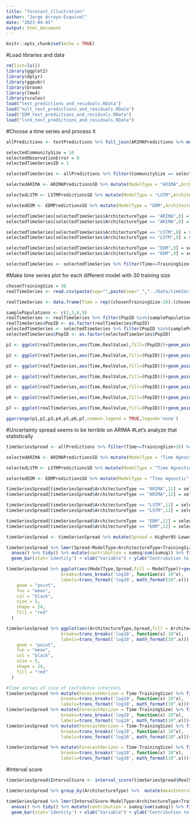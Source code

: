 ```yaml
---
title: "forecast_illustration"
author: "Jorge Arroyo-Esquivel"
date: "2023-04-05"
output: html_document
---
```


```r
knitr::opts_chunk$set(echo = TRUE)
```

#Load libraries and data
```r
rm(list=ls())
library(ggplot2)
library(dplyr)
library(ggpubr)
library(broom)
library(lme4)
library(scales)
load("test_predictions_and_residuals.RData")
load("null_test_predictions_and_residuals.RData")
load("EDM_test_predictions_and_residuals.RData")
load("lstm_test_predictions_and_residuals.RData")
```

#Choose a time series and process it
```r
allPredictions <- testPredictions %>% full_join(ARIMAPredictions %>% mutate(ModelType = "Time Agnostic",ArchitectureType = "ARIMA",RepNumber = 1)) %>% full_join(LSTMPredictions %>% mutate(ModelType = "Time Agnostic",ArchitectureType = "LSTM",RepNumber = 1)) %>% full_join(EDMPredictions %>% mutate(ModelType = "Time Agnostic",ArchitectureType = "EDM",RepNumber = 1))

selectedCommunitySize = 10
selectedObservationError = 0
selectedTimeSeriesID = 1

selectedTimeSeries <- allPredictions %>% filter(CommunitySize == selectedCommunitySize, ObservationError == selectedObservationError,TimeSeriesID == selectedTimeSeriesID) %>% group_by(ModelType,ArchitectureType,TrainingSize,Time,PopID) %>% summarise(RealValue = RealValue,MeanPrediction = mean(LogDensity),SEPrediction = sd(LogDensity)/sqrt(n())) %>% mutate(Lower95 = MeanPrediction - 1.96*SEPrediction, Higher95 = MeanPrediction + 1.96*SEPrediction) %>% select(-SEPrediction) %>% arrange(TrainingSize,PopID,Time)

selectedARIMA <- ARIMAPredictionsSD %>% mutate(ModelType = "ARIMA",ArchitectureType = "ARIMA") %>%  group_by(ModelType,ArchitectureType,TrainingSize,Time,PopID) %>% filter(CommunitySize == selectedCommunitySize, ObservationError == selectedObservationError,TimeSeriesID == selectedTimeSeriesID) %>% select(-CommunitySize,-ObservationError,-TimeSeriesID) %>% arrange(TrainingSize,PopID,Time)

selectedLSTM <- LSTMPredictionsSD %>% mutate(ModelType = "LSTM",ArchitectureType = "LSTM") %>%  group_by(ModelType,ArchitectureType,TrainingSize,Time,PopID) %>% filter(CommunitySize == selectedCommunitySize, ObservationError == selectedObservationError,TimeSeriesID == selectedTimeSeriesID) %>% select(-CommunitySize,-ObservationError,-TimeSeriesID) %>% arrange(TrainingSize,PopID,Time)

selectedEDM <- EDMPredictionsSD %>% mutate(ModelType = "EDM",ArchitectureType = "EDM") %>%  group_by(ModelType,ArchitectureType,TrainingSize,Time,PopID) %>% filter(CommunitySize == selectedCommunitySize, ObservationError == selectedObservationError,TimeSeriesID == selectedTimeSeriesID) %>% select(-CommunitySize,-ObservationError,-TimeSeriesID) %>% arrange(TrainingSize,PopID,Time)

selectedTimeSeries[selectedTimeSeries$ArchitectureType == "ARIMA",8] = selectedARIMA$Lower95
selectedTimeSeries[selectedTimeSeries$ArchitectureType == "ARIMA",9] = selectedARIMA$Higher95

selectedTimeSeries[selectedTimeSeries$ArchitectureType == "LSTM",8] = selectedLSTM$Lower95
selectedTimeSeries[selectedTimeSeries$ArchitectureType == "LSTM",9] = selectedLSTM$Higher95

selectedTimeSeries[selectedTimeSeries$ArchitectureType == "EDM",8] = selectedEDM$Lower95
selectedTimeSeries[selectedTimeSeries$ArchitectureType == "EDM",9] = selectedEDM$Higher95

selectedTimeSeries <- selectedTimeSeries %>% filter(Time<=TrainingSize+20,Time!=TrainingSize)
```

#Make time series plot for each different model with 30 training size
```r
chosenTrainingSize = 30
realTimeSeries <- read.csv(paste(sep="",paste(sep="_","../Data/timeSeries_communitySize",selectedCommunitySize,"observationError","0.0","rep",selectedTimeSeriesID),".csv"),sep='\t',header=FALSE)[,(chosenTrainingSize-20):(chosenTrainingSize+20)]

realTimeSeries <- data.frame(Time = rep((chosenTrainingSize-20):(chosenTrainingSize+20),selectedCommunitySize),PopID = rep(1:selectedCommunitySize,each = 41),RealValue = as.vector(t(realTimeSeries)))

samplePopulations <- c(2,3,6,9)
realTimeSeries <- realTimeSeries %>% filter(PopID %in%(samplePopulations)) %>% mutate(RealValue = RealValue)
realTimeSeries$PopID <- as.factor(realTimeSeries$PopID)
selectedTimeSeries <- selectedTimeSeries %>% filter(PopID %in%(samplePopulations)) %>%  mutate(Higher95 = Higher95, Lower95 = Lower95,MeanPrediction = MeanPrediction)
selectedTimeSeries$PopID <- as.factor(selectedTimeSeries$PopID)
```

```r
p1 <- ggplot(realTimeSeries,aes(Time,RealValue),fill=(PopID))+geom_point(aes(colour=(PopID)))+ geom_line(data=selectedTimeSeries %>% filter(ModelType == "ARIMA",TrainingSize == chosenTrainingSize),aes(Time,MeanPrediction,color=(PopID))) + geom_ribbon(data = selectedTimeSeries %>% filter(ModelType == "ARIMA",TrainingSize == chosenTrainingSize)%>% mutate(Lower95 = max(-10,Lower95),Higher95 = min(10,Higher95)),aes(ymin = Lower95, ymax = Higher95,fill = (PopID)),alpha = 0.2) + ggtitle("ARIMA") + ylab("Population Log Density") +theme_bw()+ theme(text = element_text(size=14))+ ylim(-10,10)

p2 <- ggplot(realTimeSeries,aes(Time,RealValue,fill=(PopID)))+geom_point(aes(colour=(PopID)))+ geom_line(data=selectedTimeSeries %>% filter(ModelType == "LSTM",ArchitectureType == "LSTM",TrainingSize == chosenTrainingSize),aes(Time,MeanPrediction,color=(PopID))) + geom_ribbon(data = selectedTimeSeries %>% filter(ModelType == "LSTM",ArchitectureType == "LSTM",TrainingSize == chosenTrainingSize)%>% mutate(Lower95 = max(-10,Lower95),Higher95 = min(10,Higher95)),aes(ymin = Lower95, ymax = Higher95,group = (PopID)),alpha = 0.2) + ggtitle("LSTM") + ylab("Population Log Density")+ theme_bw()+theme(text = element_text(size=14))+ ylim(-10,10)

p3 <- ggplot(realTimeSeries,aes(Time,RealValue,fill=(PopID)))+geom_point(aes(colour=(PopID)))+ geom_line(data=selectedTimeSeries %>% filter(ModelType == "EDM",ArchitectureType == "EDM",TrainingSize == chosenTrainingSize),aes(Time,MeanPrediction,color=(PopID))) + geom_ribbon(data = selectedTimeSeries %>% filter(ModelType == "EDM",ArchitectureType == "EDM",TrainingSize == chosenTrainingSize)%>% mutate(Lower95 = max(-10,Lower95),Higher95 = min(10,Higher95)),aes(ymin = Lower95, ymax = Higher95,group = (PopID)),alpha = 0.2) + ggtitle("EDM") + ylab("Population Log Density")+ theme_bw()+theme(text = element_text(size=14))+ ylim(-10,10)

p4 <- ggplot(realTimeSeries,aes(Time,RealValue,fill=(PopID)))+geom_point(aes(colour=(PopID)))+ geom_line(data=selectedTimeSeries %>% filter(ModelType == "Time Aware",ArchitectureType == "NODE",TrainingSize == chosenTrainingSize),aes(Time,MeanPrediction,color=(PopID))) + geom_ribbon(data = selectedTimeSeries %>% filter(ModelType == "Time Aware",ArchitectureType == "NODE",TrainingSize == chosenTrainingSize)%>% mutate(Lower95 = max(-10,Lower95),Higher95 = min(10,Higher95)),aes(ymin = Lower95, ymax = Higher95,group = (PopID)),alpha = 0.2) + ggtitle("Time Aware NODE") + ylab("Population Log Density")+ theme_bw()+theme(text = element_text(size=14))+ ylim(-10,10)

p5 <- ggplot(realTimeSeries,aes(Time,RealValue,fill=(PopID)))+geom_point(aes(colour=(PopID)))+ geom_line(data=selectedTimeSeries %>% filter(ModelType == "Time Agnostic",ArchitectureType == "NODE",TrainingSize == chosenTrainingSize),aes(Time,MeanPrediction,color=(PopID))) + geom_ribbon(data = selectedTimeSeries %>% filter(ModelType == "Time Agnostic",ArchitectureType == "NODE",TrainingSize == chosenTrainingSize)%>% mutate(Lower95 = max(-10,Lower95),Higher95 = min(10,Higher95)),aes(ymin = Lower95, ymax = Higher95,group = (PopID)),alpha = 0.2) + ggtitle("Time Agnostic NODE") + ylab("Population Log Density")+ theme_bw()+theme(text = element_text(size=14))+ ylim(-10,10)

p6 <- ggplot(realTimeSeries,aes(Time,RealValue,fill=(PopID)))+geom_point(aes(colour=(PopID)))+ geom_line(data=selectedTimeSeries %>% filter(ModelType == "Time Aware",ArchitectureType == "UDE",TrainingSize == chosenTrainingSize),aes(Time,MeanPrediction,color=(PopID))) + geom_ribbon(data = selectedTimeSeries %>% filter(ModelType == "Time Aware",ArchitectureType == "UDE",TrainingSize == chosenTrainingSize)%>% mutate(Lower95 = max(-10,Lower95),Higher95 = min(10,Higher95)),aes(ymin = Lower95, ymax = Higher95,group = (PopID)),alpha = 0.2) + ggtitle("Time Aware UDE") + ylab("Population Log Density")+theme_bw()+ theme(text = element_text(size=14))+ ylim(-10,10)

p7 <- ggplot(realTimeSeries,aes(Time,RealValue,fill=(PopID)))+geom_point(aes(colour=(PopID)))+ geom_line(data=selectedTimeSeries %>% filter(ModelType == "Time Agnostic",ArchitectureType == "UDE",TrainingSize == chosenTrainingSize),aes(Time,MeanPrediction,color=(PopID))) + geom_ribbon(data = selectedTimeSeries %>% filter(ModelType == "Time Agnostic",ArchitectureType == "UDE",TrainingSize == chosenTrainingSize) %>% mutate(Lower95 = max(-10,Lower95),Higher95 = min(10,Higher95)),aes(ymin = Lower95, ymax = Higher95,group = (PopID)),alpha = 0.2) + ggtitle("Time Agnostic UDE") + theme_bw() + ylab("Population Log Density")+ theme(text = element_text(size=14)) + ylim(-10,10)

ggarrange(p1,p2,p3,p4,p5,p6,p7,common.legend = TRUE,legend='none')
```   

#Uncertainty spread seems to be terrible on ARIMA
#Let's analyze that statistically
```r
timeSeriesSpread <- allPredictions %>% filter(Time<=TrainingSize+20) %>% group_by(CommunitySize,ObservationError,ModelType,ArchitectureType,TrainingSize,Time,TimeSeriesID,PopID) %>% summarise(RealValue = RealValue,MeanPrediction = mean(LogDensity),SEPrediction = sd(LogDensity)/sqrt(n())) %>% mutate(Lower95 = MeanPrediction - 1.96*SEPrediction, Higher95 = MeanPrediction + 1.96*SEPrediction) %>% select(-SEPrediction) %>% arrange(TrainingSize,PopID,Time)

selectedARIMA <- ARIMAPredictionsSD %>% mutate(ModelType = "Time Agnostic",ArchitectureType = "ARIMA") %>% filter(Time<=TrainingSize+20) %>%  group_by(CommunitySize,ObservationError,ModelType,ArchitectureType,TrainingSize,Time,PopID,TimeSeriesID) %>% select(-CommunitySize,-ObservationError) %>% arrange(TrainingSize,PopID,Time)

selectedLSTM <- LSTMPredictionsSD %>% mutate(ModelType = "Time Agnostic",ArchitectureType = "LSTM") %>% filter(Time<=TrainingSize+20) %>%  group_by(CommunitySize,ObservationError,ModelType,ArchitectureType,TrainingSize,Time,PopID,TimeSeriesID) %>% select(-CommunitySize,-ObservationError) %>% arrange(TrainingSize,PopID,Time)

selectedEDM <- EDMPredictionsSD %>% mutate(ModelType = "Time Agnostic",ArchitectureType = "EDM") %>% filter(Time<=TrainingSize+20) %>%  group_by(CommunitySize,ObservationError,ModelType,ArchitectureType,TrainingSize,Time,PopID,TimeSeriesID) %>% select(-CommunitySize,-ObservationError,-TimeSeriesID) %>% arrange(TrainingSize,PopID,Time)

timeSeriesSpread[timeSeriesSpread$ArchitectureType == "ARIMA",11] = selectedARIMA$Lower95
timeSeriesSpread[timeSeriesSpread$ArchitectureType == "ARIMA",12] = selectedARIMA$Higher95

timeSeriesSpread[timeSeriesSpread$ArchitectureType == "LSTM",11] = selectedLSTM$Lower95
timeSeriesSpread[timeSeriesSpread$ArchitectureType == "LSTM",12] = selectedLSTM$Higher95

timeSeriesSpread[timeSeriesSpread$ArchitectureType == "EDM",11] = selectedEDM$Lower95
timeSeriesSpread[timeSeriesSpread$ArchitectureType == "EDM",12] = selectedEDM$Higher95

timeSeriesSpread <- timeSeriesSpread %>% mutate(Spread = Higher95-Lower95) %>% mutate(CV = abs(Spread/MeanPrediction))

timeSeriesSpread %>% lmer(Spread~ModelType+ArchitectureType+TrainingSize+CommunitySize+ObservationError+(1|TimeSeriesID), data = .) %>% 
  anova() %>% tidy() %>% mutate(contribution = sumsq/sum(sumsq)) %>% filter(term != "Residuals") %>% ggplot(aes(reorder(term,contribution),contribution* 100,fill=term)) +
  geom_bar(stat='identity') + xlab("Variable") + ylab("Contribution to variation (%)") + theme_bw() + ylim(0,50) + labs(fill = "Term") + theme(text=element_text(size=20))
```
```r
timeSeriesSpread %>% ggplot(aes(ModelType,Spread,fill = ModelType))+geom_violin() + theme_bw() + xlab("Model Type") + ylab("Size of Confidence Intervals") +    scale_y_continuous(trans='log10',
                     breaks=trans_breaks('log10', function(x) 10^x),
                     labels=trans_format('log10', math_format(10^.x))) + theme(legend.position="none",text=element_text(size=24))+stat_summary(
    geom = "point",
    fun = "mean",
    col = "black",
    size = 5,
    shape = 24,
    fill = "red"
  )

timeSeriesSpread %>% ggplot(aes(ArchitectureType,Spread,fill = ArchitectureType))+geom_violin() + theme_bw() + xlab("Architecture Type") + ylab("Size of Confidence Intervals") +    scale_y_continuous(trans='log10',
                     breaks=trans_breaks('log10', function(x) 10^x),
                     labels=trans_format('log10', math_format(10^.x))) + theme(legend.position="none",text=element_text(size=24))+stat_summary(
    geom = "point",
    fun = "mean",
    col = "black",
    size = 5,
    shape = 24,
    fill = "red"
  )
```
```r
#Time series of size of confidence intervals
timeSeriesSpread %>% mutate(ForecastHorizon = Time-TrainingSize) %>% filter(ForecastHorizon>0) %>%  ggplot(aes(ForecastHorizon,Spread,color=ArchitectureType)) + geom_point(position=position_dodge(width=0.9),size=2)+scale_y_continuous(trans='log10',
                     breaks=trans_breaks('log10', function(x) 10^x),
                     labels=trans_format('log10', math_format(10^.x)))+labs(x="Forecasting Horizon",y="Size of Confidence Interval",color="Architecture Type") + theme_bw() + theme(text = element_text(size=22))
timeSeriesSpread %>% mutate(ForecastHorizon = Time-TrainingSize) %>% filter(ForecastHorizon>0) %>%  ggplot(aes(ForecastHorizon,Spread,color=ModelType)) + geom_point(position=position_dodge(width=0.9),size=2)+scale_y_continuous(trans='log10',
                     breaks=trans_breaks('log10', function(x) 10^x),
                     labels=trans_format('log10', math_format(10^.x)))+labs(x="Forecasting Horizon",y="Size of Confidence Interval",color="Model Type") + theme_bw() + theme(text = element_text(size=22))
timeSeriesSpread %>% mutate(ForecastHorizon = Time-TrainingSize) %>% filter(ForecastHorizon>0,TrainingSize<100) %>%  group_by(ArchitectureType,ForecastHorizon) %>% summarise(MeanSpread=10^mean(log10(Spread)),SESpread=10^sd(log10(Spread))/sqrt(n()),maxSpread = max(Spread),minSpread = min(Spread)) %>%  ggplot(aes(ForecastHorizon,MeanSpread,color=ArchitectureType)) + geom_line(position=position_dodge(width=0.9),size=1,linetype=5)+scale_y_continuous(trans='log10',
                     breaks=trans_breaks('log10', function(x) 10^x),
                     labels=trans_format('log10', math_format(10^.x)))+labs(x="Forecasting Horizon",y="Size of Confidence Interval",color="Architecture Type") + theme_bw() + theme(text = element_text(size=22))+geom_ribbon(aes(ForecastHorizon,ymin = minSpread, ymax = maxSpread,fill=ArchitectureType),alpha = 0.1)+scale_fill_discrete(guide='none')

timeSeriesSpread %>% mutate(ForecastHorizon = Time-TrainingSize) %>% filter(ForecastHorizon>0,TrainingSize<100) %>%  group_by(ModelType,ForecastHorizon) %>% summarise(MeanSpread=10^mean(log10(Spread)),SESpread=10^sd(log10(Spread))/sqrt(n()),maxSpread = max(Spread),minSpread = min(Spread)) %>%  ggplot(aes(ForecastHorizon,MeanSpread,color=ModelType)) + geom_line(position=position_dodge(width=0.9),size=1,linetype=5)+scale_y_continuous(trans='log10',
                     breaks=trans_breaks('log10', function(x) 10^x),
                     labels=trans_format('log10', math_format(10^.x)))+labs(x="Forecasting Horizon",y="Size of Confidence Interval",color="Model Type") + theme_bw() + theme(text = element_text(size=22))+geom_ribbon(aes(ForecastHorizon,ymin = minSpread, ymax = maxSpread,fill=ModelType),alpha = 0.1)+scale_fill_discrete(guide='none')
```
#Interval score
```r
timeSeriesSpread$IntervalScore <- interval_score(timeSeriesSpread$RealValue,timeSeriesSpread$Lower95,timeSeriesSpread$Higher95,90)

timeSeriesSpread %>% group_by(ArchitectureType) %>%  mutate(meanIntervalScore = mean(IntervalScore)) %>% ggplot(aes(as.factor(ArchitectureType),(IntervalScore+1),fill=ArchitectureType)) + geom_boxplot() + theme_bw() + xlab("Architecture Type") + ylab("Interval Score") + theme(text=element_text(size=22),legend.position = 'none')+scale_y_continuous(trans='log10',breaks=trans_breaks('log10', function(x) 10^x),labels=trans_format('log10', math_format(10^.x)))

timeSeriesSpread %>% lmer(IntervalScore~ModelType+ArchitectureType+TrainingSize+CommunitySize+ObservationError+(1|TimeSeriesID), data = .) %>% 
  anova() %>% tidy() %>% mutate(contribution = sumsq/sum(sumsq)) %>% filter(term != "Residuals") %>% ggplot(aes(reorder(term,contribution),contribution* 100,fill=term)) +
  geom_bar(stat='identity') + xlab("Variable") + ylab("Contribution to variation (%)") + theme_bw() + ylim(0,70) + labs(fill = "Term") + theme(text=element_text(size=20))
```

